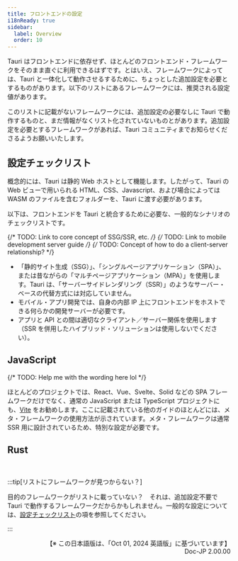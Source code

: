 ```yaml
---
title: フロントエンドの設定
i18nReady: true
sidebar:
  label: Overview
  order: 10
---
```



Tauri はフロントエンドに依存せず、ほとんどのフロントエンド・フレームワークをそのまま直ぐに利用できるはずです。とはいえ、フレームワークによっては、Tauri と一体化して動作させるするために、ちょっとした追加設定を必要とするものがあります。以下のリストにあるフレームワークには、推奨される設定値があります。

このリストに記載がないフレームワークには、追加設定の必要なしに Tauri で動作するものと、まだ情報がなくリスト化されていないものとがあります。追加設定を必要とするフレームワークがあれば、Tauri コミュニティまでお知らせくださるようお願いいたします。

## 設定チェックリスト

概念的には、Tauri は静的 Web ホストとして機能します。したがって、Tauri の Web ビューで用いられる HTML、CSS、Javascript、および場合によっては WASM のファイルを含むフォルダーを、Tauri に渡す必要があります。

以下は、フロントエンドを Tauri と統合するために必要な、一般的なシナリオのチェックリストです。

{/* TODO: Link to core concept of SSG/SSR, etc. */}
{/* TODO: Link to mobile development server guide */}
{/* TODO: Concept of how to do a client-server relationship? */}

- 「静的サイト生成（SSG）」、「シングルページアプリケーション（SPA）」、または昔ながらの「マルチページアプリケーション（MPA）」を使用します。Tauri は、「サーバーサイドレンダリング（SSR）」のようなサーバー・ベースの代替方式には対応していません。
- モバイル・アプリ開発では、自身の内部 IP 上にフロントエンドをホストできる何らかの開発サーバーが必要です。
- アプリと API との間は適切なクライアント／サーバー関係を使用します（SSR を併用したハイブリッド・ソリューションは使用しないでください）。

## JavaScript

{/* TODO: Help me with the wording here lol */}

ほとんどのプロジェクトでは、React、Vue、Svelte、Solid などの SPA フレームワークだけでなく、通常の JavaScript または TypeScript プロジェクトにも、[Vite](https://vitejs.dev/) をお勧めします。ここに記載されている他のガイドのほとんどには、メタ・フレームワークの使用方法が示されています。メタ・フレームワークは通常 SSR 用に設計されているため、特別な設定が必要です。

<CardGrid>
  <LinkCard title="Next.js" href="/start/frontend/nextjs/" />
  <LinkCard title="Nuxt" href="/start/frontend/nuxt/" />
  <LinkCard title="Qwik" href="/start/frontend/qwik/" />
  <LinkCard title="SvelteKit" href="/start/frontend/sveltekit/" />
  <LinkCard title="Vite（推奨）" href="/start/frontend/vite/" />
</CardGrid>

## Rust

<CardGrid>
  <LinkCard title="Leptos" href="/start/frontend/leptos/" />
  <LinkCard title="Trunk" href="/start/frontend/trunk/" />
</CardGrid>

<br />

:::tip[リストにフレームワークが見つからない？]

目的のフレームワークがリストに載っていない？　それは、追加設定不要で Tauri で動作するフレームワークだからかもしれません。一般的な設定については、[設定チェックリスト](/jp/start/frontend/#設定チェックリスト)の項を参照してください。

:::

<div style="text-align: right;">
  【※ この日本語版は、「Oct 01, 2024 英語版」に基づいています】
  <br />
  Doc-JP 2.00.00
</div>
